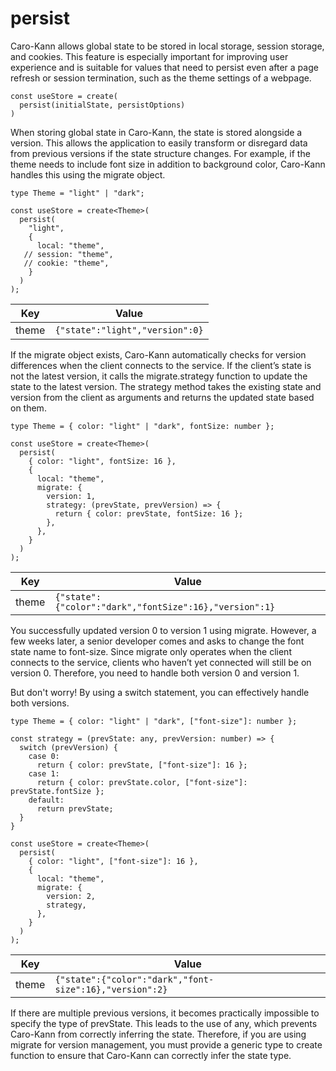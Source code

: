 # persist

Caro-Kann allows global state to be stored in local storage, session storage, and cookies. This feature is especially important for improving user experience and is suitable for values that need to persist even after a page refresh or session termination, such as the theme settings of a webpage.

```tsx
const useStore = create(
  persist(initialState, persistOptions)
)
```

When storing global state in Caro-Kann, the state is stored alongside a version. This allows the application to easily transform or disregard data from previous versions if the state structure changes. For example, if the theme needs to include font size in addition to background color, Caro-Kann handles this using the migrate object.

```tsx
type Theme = "light" | "dark";
 
const useStore = create<Theme>(
  persist(
    "light",
    {
      local: "theme",
   // session: "theme",
   // cookie: "theme",
    }
  )
);
```

| Key   | Value                          |
|-------|--------------------------------|
| theme | `{"state":"light","version":0}`  |

If the migrate object exists, Caro-Kann automatically checks for version differences when the client connects to the service. If the client’s state is not the latest version, it calls the migrate.strategy function to update the state to the latest version. The strategy method takes the existing state and version from the client as arguments and returns the updated state based on them.

```tsx
type Theme = { color: "light" | "dark", fontSize: number };
 
const useStore = create<Theme>(
  persist(
    { color: "light", fontSize: 16 },
    {
      local: "theme",
      migrate: {
        version: 1,
        strategy: (prevState, prevVersion) => {
          return { color: prevState, fontSize: 16 };
        },
      },
    }
  )
);
```
| Key   | Value                                                |
|-------|------------------------------------------------------|
| theme | `{"state":{"color":"dark","fontSize":16},"version":1}` |

You successfully updated version 0 to version 1 using migrate. However, a few weeks later, a senior developer comes and asks to change the font state name to font-size. Since migrate only operates when the client connects to the service, clients who haven’t yet connected will still be on version 0. Therefore, you need to handle both version 0 and version 1.

But don't worry! By using a switch statement, you can effectively handle both versions.

```tsx
type Theme = { color: "light" | "dark", ["font-size"]: number };
 
const strategy = (prevState: any, prevVersion: number) => {
  switch (prevVersion) {
    case 0:
      return { color: prevState, ["font-size"]: 16 };
    case 1:
      return { color: prevState.color, ["font-size"]: prevState.fontSize };
    default:
      return prevState;
  }
}

const useStore = create<Theme>(
  persist(
    { color: "light", ["font-size"]: 16 },
    {
      local: "theme",
      migrate: {
        version: 2,
        strategy,
      },
    }
  )
);
```
| Key   | Value                                                 |
|-------|-------------------------------------------------------|
| theme | `{"state":{"color":"dark","font-size":16},"version":2}` |


If there are multiple previous versions, it becomes practically impossible to specify the type of prevState. This leads to the use of any, which prevents Caro-Kann from correctly inferring the state. Therefore, if you are using migrate for version management, you must provide a generic type to create function to ensure that Caro-Kann can correctly infer the state type.
